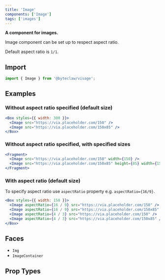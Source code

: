 ```yaml
---
title: 'Image'
components: ['Image']
tags: ['images']
---
```


**A component for images.**

Image component can be set up to respect aspect ratio.

Default aspect ratio is `1/1`.

## Import

```js transpile=false
import { Image } from '@byteclaw/visage';
```

## Examples

### Without aspect ratio specified (default size)

```jsx live=true
<Box styles={{ width: 300 }}>
  <Image src="https://via.placeholder.com/150" />
  <Image src="https://via.placeholder.com/150x85" />
</Box>
```

### Without aspect ratio specified, with specified sizes

```jsx live=true
<Fragment>
  <Image src="https://via.placeholder.com/150" width={150} />
  <Image src="https://via.placeholder.com/150x85" height={85} width={150} />
</Fragment>
```

### With aspect ratio (default size)

To specify aspect ratio use `aspectRatio` property e.g. `aspectRatio={16/9}`.

```jsx live=true
<Box styles={{ width: 150 }}>
  <Image aspectRatio={16 / 9} src="https://via.placeholder.com/150" />
  <Image aspectRatio={16 / 9} src="https://via.placeholder.com/150x85" />
  <Image aspectRatio={4 / 3} src="https://via.placeholder.com/150" />
  <Image aspectRatio={4 / 3} src="https://via.placeholder.com/150x85" />
</Box>
```

## Faces

- `Img`
- `ImageContainer`

## Prop Types

<PropTypes component="Image" />
